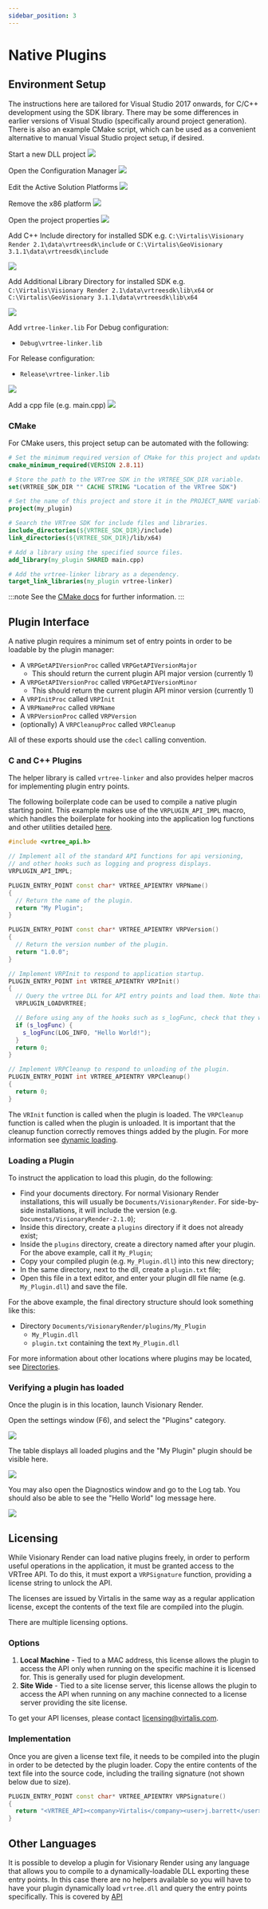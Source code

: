 ```yaml
---
sidebar_position: 3
---
```


# Native Plugins

## Environment Setup

The instructions here are tailored for Visual Studio 2017 onwards, for C/C++ development using the SDK library. There may be some differences in earlier versions of Visual Studio (specifically around project generation). There is also an example CMake script, which can be used as a convenient alternative to manual Visual Studio project setup, if desired.

Start a new DLL project
![](/img/visionary-render-programming/vs-new-dll.png)

Open the Configuration Manager
![](/img/visionary-render-programming/vs-config-mgr.png)

Edit the Active Solution Platforms
![](/img/visionary-render-programming/vs-edit-platform.png)

Remove the x86 platform
![](/img/visionary-render-programming/vs-del-x86.png)

Open the project properties
![](/img/visionary-render-programming/vs-project-props.png)

Add C++ Include directory for installed SDK
e.g. `C:\Virtalis\Visionary Render 2.1\data\vrtreesdk\include`
or `C:\Virtalis\GeoVisionary 3.1.1\data\vrtreesdk\include`

![](/img/visionary-render-programming/vs-cpp-incdir.png)

Add Additional Library Directory for installed SDK
e.g. `C:\Virtalis\Visionary Render 2.1\data\vrtreesdk\lib\x64`
or `C:\Virtalis\GeoVisionary 3.1.1\data\vrtreesdk\lib\x64`

![](/img/visionary-render-programming/vs-link-dir.png)

Add `vrtree-linker.lib`
For Debug configuration:
* `Debug\vrtree-linker.lib`

For Release configuration:
* `Release\vrtree-linker.lib`

![](/img/visionary-render-programming/vs-link-deps.png)

Add a cpp file (e.g. main.cpp)
![](/img/visionary-render-programming/vs-add-main.png)

### CMake

For CMake users, this project setup can be automated with the following:

```cmake title="CMakeLists.txt"
# Set the minimum required version of CMake for this project and update the policy settings.
cmake_minimum_required(VERSION 2.8.11)

# Store the path to the VRTree SDK in the VRTREE_SDK_DIR variable.
set(VRTREE_SDK_DIR "" CACHE STRING "Location of the VRTree SDK")

# Set the name of this project and store it in the PROJECT_NAME variable.
project(my_plugin)

# Search the VRTree SDK for include files and libraries.
include_directories(${VRTREE_SDK_DIR}/include)
link_directories(${VRTREE_SDK_DIR}/lib/x64)

# Add a library using the specified source files.
add_library(my_plugin SHARED main.cpp)

# Add the vrtree-linker library as a dependency.
target_link_libraries(my_plugin vrtree-linker)
```

:::note
See the [CMake docs](https://cmake.org/cmake/help/latest/) for further information.
:::

## Plugin Interface

A native plugin requires a minimum set of entry points in order to be loadable by the plugin manager:

* A `VRPGetAPIVersionProc` called `VRPGetAPIVersionMajor`
  * This should return the current plugin API major version (currently 1)
* A `VRPGetAPIVersionProc` called `VRPGetAPIVersionMinor`
  * This should return the current plugin API minor version (currently 1)
* A `VRPInitProc` called `VRPInit`
* A `VRPNameProc` called `VRPName`
* A `VRPVersionProc` called `VRPVersion`
* (optionally) A `VRPCleanupProc` called `VRPCleanup`

All of these exports should use the `cdecl` calling convention.

### C and C++ Plugins

The helper library is called `vrtree-linker` and also provides helper macros for implementing plugin entry points.

The following boilerplate code can be used to compile a native plugin starting point. This example makes use of the `VRPLUGIN_API_IMPL` macro, which handles the boilerplate for hooking into the application log functions and other utilities detailed [here](../../reference/c-api/modules/plugins/utilities.mdx).

```cpp title="main.cpp"
#include <vrtree_api.h>

// Implement all of the standard API functions for api versioning, 
// and other hooks such as logging and progress displays.
VRPLUGIN_API_IMPL;

PLUGIN_ENTRY_POINT const char* VRTREE_APIENTRY VRPName()
{
  // Return the name of the plugin.
  return "My Plugin";
}

PLUGIN_ENTRY_POINT const char* VRTREE_APIENTRY VRPVersion()
{
  // Return the version number of the plugin.
  return "1.0.0";
}

// Implement VRPInit to respond to application startup.
PLUGIN_ENTRY_POINT int VRTREE_APIENTRY VRPInit()
{
  // Query the vrtree DLL for API entry points and load them. Note that a valid API license is required (see licensing section below).
  VRPLUGIN_LOADVRTREE;

  // Before using any of the hooks such as s_logFunc, check that they were loaded.
  if (s_logFunc) {
    s_logFunc(LOG_INFO, "Hello World!");
  }
  return 0;
}

// Implement VRPCleanup to respond to unloading of the plugin.
PLUGIN_ENTRY_POINT int VRTREE_APIENTRY VRPCleanup()
{
  return 0;
}
```

The `VRInit` function is called when the plugin is loaded. The `VRPCleanup` function is called when the plugin is unloaded. It is important that the cleanup function correctly removes things added by the plugin. For more information see [dynamic loading](../advanced/dynamic-loading.mdx).

### Loading a Plugin

To instruct the application to load this plugin, do the following:

* Find your documents directory. For normal Visionary Render installations, this will usually be `Documents/VisionaryRender`. For side-by-side installations, it will include the version (e.g. `Documents/VisionaryRender-2.1.0`);
* Inside this directory, create a `plugins` directory if it does not already exist;
* Inside the `plugins` directory, create a directory named after your plugin. For the above example, call it `My_Plugin`;
* Copy your compiled plugin (e.g. `My_Plugin.dll`) into this new directory;
* In the same directory, next to the dll, create a `plugin.txt` file;
* Open this file in a text editor, and enter your plugin dll file name (e.g. `My_Plugin.dll`) and save the file.

For the above example, the final directory structure should look something like this:
* Directory `Documents/VisionaryRender/plugins/My_Plugin`
  * `My_Plugin.dll`
  * `plugin.txt` containing the text `My_Plugin.dll`

For more information about other locations where plugins may be located, see [Directories](../data-structure/directories.mdx).

### Verifying a plugin has loaded

Once the plugin is in this location, launch Visionary Render. 

Open the settings window (F6), and select the "Plugins" category. 

![](/img/visionary-render-programming/plugin-settings.png)

The table displays all loaded plugins and the "My Plugin" plugin should be visible here.

![](/img/visionary-render-programming/sample-plugin.png)

You may also open the Diagnostics window and go to the Log tab. You should also be able to see the "Hello World" log message here.

![](/img/visionary-render-programming/hello-diagnostics.png)

## Licensing

While Visionary Render can load native plugins freely, in order to perform useful operations in the application, it must be granted access to the VRTree API. To do this, it must export a `VRPSignature` function, providing a license string to unlock the API.

The licenses are issued by Virtalis in the same way as a regular application license, except the contents of the text file are compiled into the plugin.

There are multiple licensing options.

### Options

1. **Local Machine** - Tied to a MAC address, this license allows the plugin to access the API only when running on the specific machine it is licensed for. This is generally used for plugin development.
2. **Site Wide** - Tied to a site license server, this license allows the plugin to access the API when running on any machine connected to a license server providing the site license.

To get your API licenses, please contact [licensing@virtalis.com](mailto:licensing@virtalis.com).

### Implementation

Once you are given a license text file, it needs to be compiled into the plugin in order to be detected by the plugin loader. Copy the entire contents of the text file into the source code, including the trailing signature (not shown below due to size).

```cpp
PLUGIN_ENTRY_POINT const char* VRTREE_APIENTRY VRPSignature()
{
  return "<VRTREE_API><company>Virtalis</company><user>j.barrett</user><feature>Development</feature></VRTREE_API>";
}
```

## Other Languages

It is possible to develop a plugin for Visionary Render using any language that allows you to compile to a dynamically-loadable DLL exporting these entry points. In this case there are no helpers available so you will have to have your plugin dynamically load `vrtree.dll` and query the entry points specifically. This is covered by [API](api.mdx)
